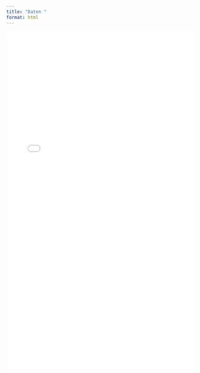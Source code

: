 ```yaml
---
title: "Daten "
format: html
---
```



<div class="iframe-wrap">
  <iframe id="data-iframe"
          src="./data/data.html"
          loading="lazy"
          width="100%"
          height="900"
          style="border:0;"
          referrerpolicy="no-referrer">
  </iframe>
</div>

<script>
(function() {
  function resizeIframe(el) {
    try {
      // gleicher Origin (GitHub Pages gleicher Host): Höhe automatisch setzen
      var doc = el.contentDocument || el.contentWindow.document;
      var h = Math.max(
        doc.body.scrollHeight || 0,
        doc.documentElement.scrollHeight || 0,
        600
      );
      el.style.height = (h + 20) + "px";
    } catch (e) {
      // Cross-Origin: nichts zu tun, fallback-Höhe bleibt
    }
  }
  document.addEventListener('DOMContentLoaded', function () {
    var ifr = document.getElementById('data-iframe');
    if (ifr) ifr.addEventListener('load', function () { resizeIframe(ifr); });
  });
})();
</script>

<style>
.iframe-wrap { width: 100%; }
.iframe-wrap iframe { width: 100%; display: block; }
</style>

